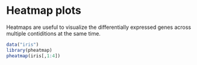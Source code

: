 # Heatmap plots

Heatmaps are useful to visualize the differentially expressed genes across multiple contiditions at the same time.

```r
data("iris")
library(pheatmap)
pheatmap(iris[,1:4])
```